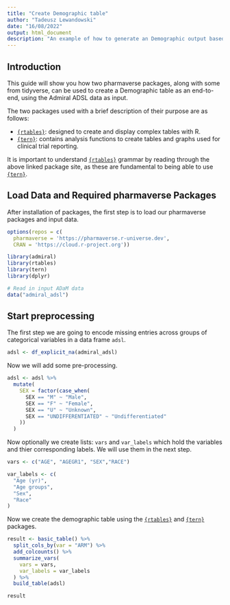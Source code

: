 ```yaml
---
title: "Create Demographic table"
author: "Tadeusz Lewandowski"
date: "16/08/2022"
output: html_document
description: "An example of how to generate an Demographic output based on ADaM dataset"
---
```


## Introduction

This guide will show you how two pharmaverse packages, along with some from tidyverse, can be used to create a Demographic table as an end-to-end, using the Admiral ADSL data as input.

The two packages used with a brief description of their purpose are as follows:

* [`{rtables}`](https://roche.github.io/rtables/index.html): designed to create and display complex tables with R.
* [`{tern}`](https://insightsengineering.github.io/tern/main/index.html): contains analysis functions to create tables and graphs used for clinical trial reporting.

It is important to understand [`{rtables}`](https://roche.github.io/rtables/index.html) grammar by reading through the above linked package site, as these are fundamental to being able to use [`{tern}`](https://insightsengineering.github.io/tern/main/index.html). 

## Load Data and Required pharmaverse Packages

After installation of packages, the first step is to load our pharmaverse packages and input data.

```r
options(repos = c(
  pharmaverse = 'https://pharmaverse.r-universe.dev',
  CRAN = 'https://cloud.r-project.org'))

library(admiral)
library(rtables)
library(tern)
library(dplyr)

# Read in input ADaM data 
data("admiral_adsl")

```
  
## Start preprocessing

The first step we are going to encode missing entries across groups of categorical variables in a data frame `adsl`.


```r
adsl <- df_explicit_na(admiral_adsl)
```

Now we will add some pre-processing.

```r
adsl <- adsl %>%
  mutate(
    SEX = factor(case_when(
      SEX == "M" ~ "Male",
      SEX == "F" ~ "Female",
      SEX == "U" ~ "Unknown",
      SEX == "UNDIFFERENTIATED" ~ "Undifferentiated"
    ))
  ) 

```

Now optionally we create lists: `vars` and `var_labels` which hold the variables and thier corresponding labels. We will use them in the next step.

```r
vars <- c("AGE", "AGEGR1", "SEX","RACE")

var_labels <- c(
  "Age (yr)",
  "Age groups",
  "Sex",
  "Race"
)
```

Now we create the demographic table using the [`{rtables}`](https://roche.github.io/rtables/index.html) and [`{tern}`](https://insightsengineering.github.io/tern/main/index.html) packages.

```r
result <- basic_table() %>%
  split_cols_by(var = "ARM") %>%
  add_colcounts() %>%
  summarize_vars(
    vars = vars,
    var_labels = var_labels
  ) %>%
  build_table(adsl)

result
```


